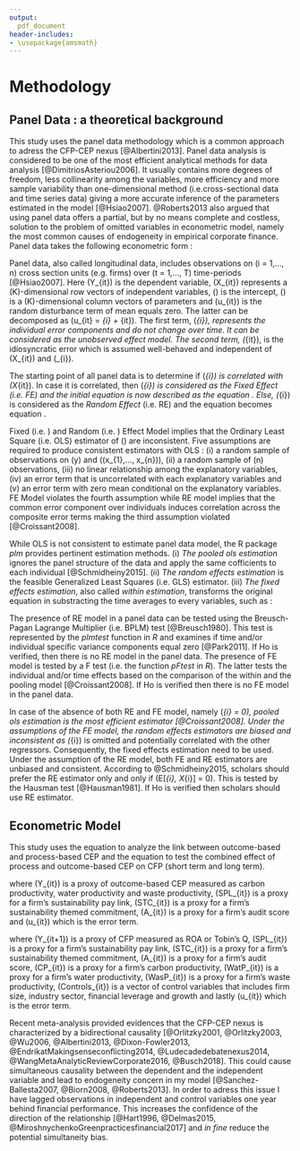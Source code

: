 ```yaml
---
output:
  pdf_document
header-includes:
- \usepackage{amsmath}
---
```


# Methodology {#Methodology}

## Panel Data : a theoretical background

This study uses the panel data methodology which is a common approach to adress the CFP-CEP nexus [@Albertini2013]. Panel data analysis is considered to be one of the most efficient analytical methods for data analysis [@DimitriosAsteriou2006]. It usually contains more degrees of freedom, less collinearity among the variables, more efficiency and more sample variability than one-dimensional method (i.e.cross-sectional data and time series data) giving a more accurate inference of the parameters estimated in the model [@Hsiao2007]. @Roberts2013 also argued that using panel data offers a partial, but by no means complete and costless, solution to the problem of omitted variables in econometric model, namely the most common causes of endogeneity in empirical corporate finance. Panel data takes the following econometric form :  

\begin{equation}
\centering
Y_{it} = \alpha + \beta X_{it} + u_{it} 
\label{PanelData}
\end{equation}

Panel data, also called longitudinal data, includes observations on \(i = 1,..., n\) cross section units (e.g. firms) over \(t = 1,..., T\) time-periods [@Hsiao2007]. Here \(Y_{it}\) is the dependent variable, \(X_{it}\) represents a \(K\)-dimensional row vectors of independent variables, \(\alpha\) is the intercept, \(\beta\) is a \(K\)-dimensional column vectors of parameters and \(u_{it}\) is the random disturbance term of mean equals zero. The latter can be decomposed as \(u_{it} = \mu_{i} + \epsilon_{it}\). The first term, \(\mu_{i}\), represents the individual error components and do not change over time. It can be considered as the unobserved effect model. The second term, \(\epsilon_{it}\), is the idiosyncratic error which is assumed well-behaved and independent of \(X_{it}\) and \(\mu_{i}\).  

The starting point of all panel data is to determine if \(\mu_{i}\) is correlated with \(X_{it}\). In case it is correlated, then \(\mu_{i}\) is considered as the *Fixed Effect* (i.e. FE) and the initial equation \ref{PanelData} is now described as the equation \ref{Fixed}. Else, \(\mu_{i}\) is considered as the *Random Effect* (i.e. RE) and the equation \ref{PanelData} becomes equation \ref{Random}.

\begin{equation}
\centering
Y_{it} = (\alpha + \mu{i}) + \beta X_{it} + \epsilon_{it} 
\label{Fixed}
\end{equation}

\begin{equation}
\centering
Y_{it} = \alpha + \beta X_{it} + (\epsilon_{it} + \mu{i})
\label{Random}
\end{equation}

Fixed (i.e. \autoref{Fixed}) and Random (i.e. \autoref{Random}) Effect Model implies that the Ordinary Least Square (i.e. OLS) estimator of \(\beta\) are inconsistent. Five assumptions are required to produce consistent estimators with OLS : (i) a random sample of observations on \(y\) and \((x_{1},..., x_{n})\), (ii) a random sample of \(n\) observations, (iii) no linear relationship among the explanatory variables, (iv) an error term that is uncorrelated with each explanatory variables and (v) an error term with zero mean conditional on the explanatory variables. FE Model violates the fourth assumption while RE model implies that the common error component over individuals induces correlation across the composite error terms making the third assumption violated [@Croissant2008]. 

While OLS is not consistent to estimate panel data model, the R package *plm* provides pertinent estimation methods. (i) *The pooled ols estimation* ignores the panel structure of the data and apply the same cofficients to each individual [@Schmidheiny2015]. (ii) *The random effects estimation* is  the  feasible  Generalized  Least Squares (i.e. GLS) estimator. (iii) *The fixed effects estimation*, also called *within estimation*, transforms the original equation \ref{PanelData} in substracting the time averages to every variables, such as :

\begin{equation}
\centering
Y_{it} - \bar{Y}_{i} = \beta (X_{itk} - \bar{X}_{ik}) + (u_{it} - \bar{u}_{i})
\label{FixedEffectsEstimation}
\end{equation}

The presence of RE model in a panel data can be tested using the Breusch-Pagan Lagrange Multiplier (i.e. BPLM) test [@Breusch1980]. This test is represented by the *plmtest* function in *R* and examines if time and/or individual specific variance components equal zero [@Park2011]. If Ho is verified, then there is no RE model in the panel data. The presence of FE model is tested by a F test (i.e. the function *pFtest* in *R*). The latter tests the individual and/or time effects based on the comparison of the within and the pooling model [@Croissant2008]. If Ho is verified then there is no FE model in the panel data.

In case of the absence of both RE and FE model, namely \(\mu_{i} = 0\), pooled ols estimation is the most efficient estimator [@Croissant2008]. Under the assumptions of the FE model, the random effects estimators are biased and inconsistent as \(\mu_{i}\) is omitted and potentially correlated with the other regressors. Consequently, the fixed effects estimation need to be used. Under the assumption of the RE model,  both FE and RE estimators are unbiased and consistent. According to @Schmidheiny2015, scholars should prefer the RE estimator only and only if \(E[\mu_{i}, X_{i}] = 0\). This is tested by the Hausman test [@Hausman1981]. If Ho is verified then scholars should use RE estimator.

\newpage
## Econometric Model

This study uses the equation \ref{CEP} to analyze the link between outcome-based and process-based CEP and the equation \ref{EconometricModel} to test the combined effect of process and outcome-based CEP on CFP (short term and long term). 


\begin{equation}
\centering
Y_{it} = \alpha + \beta_{1} SPL_{it} + \beta_{2} STC_{it} + \beta_{3} A_{it} + u_{it}
\label{CEP}
\end{equation}

where \(Y_{it}\) is a proxy of outcome-based CEP measured as carbon productivity, water productivity and waste productivity, \(SPL_{it}\) is a proxy for a firm's sustainability pay link, \(STC_{it}\) is a proxy for a firm's sustainability themed commitment, \(A_{it}\) is a proxy for a firm's audit score and \(u_{it}\) which is the error term.


\begin{equation}
\centering
\begin{aligned}
Y_{it+1} & = & \alpha + \beta_{1} SPL_{it} \\
&& + { } \beta_{2} STC_{it} + \beta_{3} A_{it} \\
&& + { } \beta_{4} CaP_{it} + \beta_{5} WatP_{it} \\
&& + { } \beta_{6} WastP_{it} + Controls_{it} \\ 
&& + { } u_{it}
\label{EconometricModel}
\end{aligned}
\end{equation}


where \(Y_{it+1}\) is a proxy of CFP measured as ROA or Tobin's Q, \(SPL_{it}\) is a proxy for a firm's sustainability pay link, \(STC_{it}\) is a proxy for a firm's sustainability themed commitment, \(A_{it}\) is a proxy for a firm's audit score, \(CP_{it}\) is a proxy for a firm's carbon productivity, \(WatP_{it}\) is a proxy for a firm's water productivity, \(WasP_{it}\) is a proxy for a firm's waste productivity, \(Controls_{it}\) is a vector of control variables that includes firm size, industry sector, financial leverage and growth and lastly \(u_{it}\) which is the error term.

Recent meta-analysis provided evidences that the CFP-CEP nexus is characterized by a bidirectional causality [@Orlitzky2001, @Orlitzky2003, @Wu2006, @Albertini2013, @Dixon-Fowler2013, @EndrikatMakingsenseconflicting2014, @Ludecadedebatenexus2014, @WangMetaAnalyticReviewCorporate2016, @Busch2018]. This could cause simultaneous causality between the dependent and the independent variable and lead to endogeneity concern in my model [@Sanchez-Ballesta2007, @Biorn2008, @Roberts2013]. In order to adress this issue I have lagged observations in independent and control variables one year behind financial performance. This increases the confidence of the direction of the relationship [@Hart1996, @Delmas2015, @MiroshnychenkoGreenpracticesfinancial2017] and *in fine* reduce the potential simultaneity bias. 


